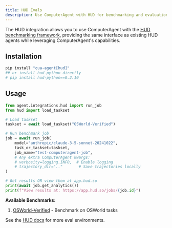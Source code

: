 ```yaml
---
title: HUD Evals
description: Use ComputerAgent with HUD for benchmarking and evaluation
---
```


The HUD integration allows you to use ComputerAgent with the [HUD benchmarking framework](https://www.hud.so/), providing the same interface as existing HUD agents while leveraging ComputerAgent's capabilities.

## Installation

```bash
pip install "cua-agent[hud]"
## or install hud-python directly
# pip install hud-python==0.2.10
```

## Usage

```python
from agent.integrations.hud import run_job
from hud import load_taskset

# Load taskset
taskset = await load_taskset("OSWorld-Verified")

# Run benchmark job
job = await run_job(
    model="anthropic/claude-3-5-sonnet-20241022",
    task_or_taskset=taskset,
    job_name="test-computeragent-job",
    # Any extra ComputerAgent kwargs:
    # verbosity=logging.INFO,  # Enable logging
    # trajectory_dir=".."       # Save trajectories locally
)

# Get results OR view them at app.hud.so
print(await job.get_analytics())
print(f"View results at: https://app.hud.so/jobs/{job.id}")
```

**Available Benchmarks:**
1. [OSWorld-Verified](/agent-sdk/benchmarks/osworld-verified) - Benchmark on OSWorld tasks

See the [HUD docs](https://docs.hud.so/environment-creation) for more eval environments.